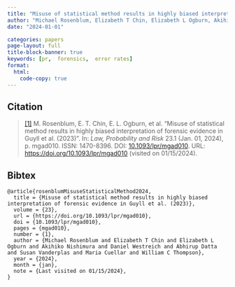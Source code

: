 ```yaml
---
title: "Misuse of statistical method results in highly biased interpretation of forensic evidence in Guyll et al. 2023"
author: "Michael Rosenblum, Elizabeth T Chin, Elizabeth L Ogburn, Akihiko Nishimura, Daniel Westreich, Abhirup Datta, Susan Vanderplas, Maria Cuellar, William C Thompson"
date: "2024-01-01"

categories: papers
page-layout: full
title-block-banner: true
keywords: [pr,  forensics,  error rates]
format:
  html:
    code-copy: true
---
```

 

 
## Citation
> <a name=bib-rosenblumMisuseStatisticalMethod2024></a>[[1]](#cite-rosenblumMisuseStatisticalMethod2024) M. Rosenblum, E. T. Chin, E. L. Ogburn, et al. “Misuse of statistical method results in highly biased interpretation of forensic evidence in Guyll et al. (2023)”. In: _Law, Probability and Risk_ 23.1 (Jan. 01, 2024), p. mgad010. ISSN: 1470-8396. DOI: [10.1093/lpr/mgad010](https://doi.org/10.1093%2Flpr%2Fmgad010). URL: [https://doi.org/10.1093/lpr/mgad010](https://doi.org/10.1093/lpr/mgad010) (visited on 01/15/2024).

::: {.callout-note collapse='true'}
## Bibtex
```
@article{rosenblumMisuseStatisticalMethod2024,
  title = {Misuse of statistical method results in highly biased interpretation of forensic evidence in Guyll et al. (2023)},
  volume = {23},
  url = {https://doi.org/10.1093/lpr/mgad010},
  doi = {10.1093/lpr/mgad010},
  pages = {mgad010},
  number = {1},
  author = {Michael Rosenblum and Elizabeth T Chin and Elizabeth L Ogburn and Akihiko Nishimura and Daniel Westreich and Abhirup Datta and Susan Vanderplas and Maria Cuellar and William C Thompson},
  year = {2024},
  month = {jan},
  note = {Last visited on 01/15/2024},
}
```
:::




